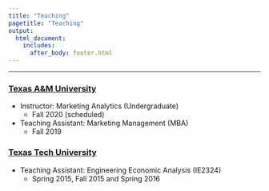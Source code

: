 ```yaml
---
title: "Teaching"
pagetitle: "Teaching"
output: 
  html_document:
    includes:
      after_body: footer.html
---
```

***

### <u>Texas A&M University</u>
- Instructor: Marketing Analytics (Undergraduate) 
  - Fall 2020 (scheduled)
- Teaching Assistant: Marketing Management (MBA) 
  - Fall 2019 
&nbsp;

### <u>Texas Tech University</u>

- Teaching Assistant: Engineering Economic Analysis (IE2324)
  - Spring 2015, Fall 2015 and Spring 2016